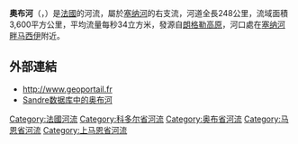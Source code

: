 {{noteTA
|G1=法国地名
|G2=单位
}}
{{Infobox river
| name              = 奧布河
| native_name       = Aube 
| image             = Rivière Aube sortie Bar sur Aube.JPG
| image_caption     = 流经[[奥布河畔巴尔|奥布河畔巴尔]]的奧布河
| map               = Cours de l'Aube.png
| map_caption       = 奧布河流域图
| source1_location  = [[朗格勒高原|朗格勒高原]] 
| source1_coordinates= {{coord|47|45|37|N|5|7|29|E|name=source Aube }}
| mouth_location    = [[塞纳河|塞纳河]]
| mouth_coordinates = {{coord|48|33|26|N|3|43|3|E|name=Seine-Aube|display=inline,title}}
| progression       = {{RSeine}}
| subdivision_type1 = [[世界政區索引|国家]]
| subdivision_name1 = {{FR}}
| length            = {{convert|249|km|mi|abbr=on}} 
| source1_elevation = 
| discharge1_avg    = {{convert|34|m3/s|cuft/s|abbr=on}} 
| basin_size        = {{convert|3600|km2|mi2|abbr=on}}
}}

'''奧布河'''（{{lang-fr|Aube}}，{{IPA-fr|ob|-|LL-Q150 (fra)-WikiLucas00-Aube.wav}}）是[[法國|法國]]的河流，屬於[[塞纳河|塞纳河]]的右支流，河道全長248公里，流域面積3,600平方公里，平均流量每秒34立方米，發源自[[朗格勒高原|朗格勒高原]]，河口處在[[塞纳河畔马西伊|塞纳河畔马西伊]]附近。

==外部連結==
*http://www.geoportail.fr{{Wayback|url=http://www.geoportail.fr/ |date=20101215171356 }}
*[http://sandre.eaufrance.fr/app/chainage/courdo/htm/F1--0200.php?cg=F1--0200 Sandre数据库中的奥布河]

{{France-geo-stub}}
[[Category:法國河流|Category:法國河流]]
[[Category:科多尔省河流|Category:科多尔省河流]]
[[Category:奥布省河流|Category:奥布省河流]]
[[Category:马恩省河流|Category:马恩省河流]]
[[Category:上马恩省河流|Category:上马恩省河流]]